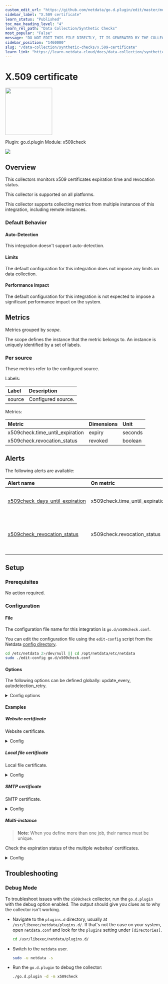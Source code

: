 ```yaml
---
custom_edit_url: "https://github.com/netdata/go.d.plugin/edit/master/modules/x509check/metadata.yaml"
sidebar_label: "X.509 certificate"
learn_status: "Published"
toc_max_heading_level: "4"
learn_rel_path: "Data Collection/Synthetic Checks"
most_popular: "False"
message: "DO NOT EDIT THIS FILE DIRECTLY, IT IS GENERATED BY THE COLLECTOR'S metadata.yaml FILE"
sidebar_position: "1460000"
slug: "/data-collection/synthetic-checks/x.509-certificate"
learn_link: "https://learn.netdata.cloud/docs/data-collection/synthetic-checks/x.509-certificate"
---
```



# X.509 certificate


<img src="https://netdata.cloud/img/lock.svg" width="150"/>


Plugin: go.d.plugin
Module: x509check

<img src="https://img.shields.io/badge/maintained%20by-Netdata-%2300ab44" />

## Overview



This collectors monitors x509 certificates expiration time and revocation status.


This collector is supported on all platforms.

This collector supports collecting metrics from multiple instances of this integration, including remote instances.


### Default Behavior

#### Auto-Detection

This integration doesn't support auto-detection.

#### Limits

The default configuration for this integration does not impose any limits on data collection.

#### Performance Impact

The default configuration for this integration is not expected to impose a significant performance impact on the system.


## Metrics

Metrics grouped by *scope*.

The scope defines the instance that the metric belongs to. An instance is uniquely identified by a set of labels.



### Per source

These metrics refer to the configured source.

Labels:

| Label      | Description     |
|:-----------|:----------------|
| source | Configured source. |

Metrics:

| Metric | Dimensions | Unit |
|:------|:----------|:----|
| x509check.time_until_expiration | expiry | seconds |
| x509check.revocation_status | revoked | boolean |



## Alerts


The following alerts are available:

| Alert name  | On metric | Description |
|:------------|:----------|:------------|
| [ x509check_days_until_expiration ](https://github.com/netdata/netdata/blob/master/src/health/health.d/x509check.conf) | x509check.time_until_expiration | time until x509 certificate expires |
| [ x509check_revocation_status ](https://github.com/netdata/netdata/blob/master/src/health/health.d/x509check.conf) | x509check.revocation_status | x509 certificate revocation status (0: revoked, 1: valid) |


## Setup

### Prerequisites

No action required.

### Configuration

#### File

The configuration file name for this integration is `go.d/x509check.conf`.


You can edit the configuration file using the `edit-config` script from the
Netdata [config directory](/docs/configuring/configuration#the-netdata-config-directory).

```bash
cd /etc/netdata 2>/dev/null || cd /opt/netdata/etc/netdata
sudo ./edit-config go.d/x509check.conf
```
#### Options

The following options can be defined globally: update_every, autodetection_retry.


<details><summary>Config options</summary>

| Name | Description | Default | Required |
|:----|:-----------|:-------|:--------:|
| update_every | Data collection frequency. | 1 | no |
| autodetection_retry | Recheck interval in seconds. Zero means no recheck will be scheduled. | 0 | no |
| source | Certificate source. Allowed schemes: https, tcp, tcp4, tcp6, udp, udp4, udp6, file. |  | no |
| days_until_expiration_warning | Number of days before the alarm status is warning. | 30 | no |
| days_until_expiration_critical | Number of days before the alarm status is critical. | 15 | no |
| check_revocation_status | Whether to check the revocation status of the certificate. | no | no |
| timeout | SSL connection timeout. | 2 | no |
| tls_skip_verify | Server certificate chain and hostname validation policy. Controls whether the client performs this check. | no | no |
| tls_ca | Certification authority that the client uses when verifying the server's certificates. |  | no |
| tls_cert | Client TLS certificate. |  | no |
| tls_key | Client TLS key. |  | no |

</details>

#### Examples

##### Website certificate

Website certificate.

<details><summary>Config</summary>

```yaml
jobs:
  - name: my_site_cert
    source: https://my_site.org:443

```
</details>

##### Local file certificate

Local file certificate.

<details><summary>Config</summary>

```yaml
jobs:
  - name: my_file_cert
    source: file:///home/me/cert.pem

```
</details>

##### SMTP certificate

SMTP certificate.

<details><summary>Config</summary>

```yaml
jobs:
  - name: my_smtp_cert
    source: smtp://smtp.my_mail.org:587

```
</details>

##### Multi-instance

> **Note**: When you define more than one job, their names must be unique.

Check the expiration status of the multiple websites' certificates.


<details><summary>Config</summary>

```yaml
jobs:
  - name: my_site_cert1
    source: https://my_site1.org:443

  - name: my_site_cert2
    source: https://my_site1.org:443

  - name: my_site_cert3
    source: https://my_site3.org:443

```
</details>



## Troubleshooting

### Debug Mode

To troubleshoot issues with the `x509check` collector, run the `go.d.plugin` with the debug option enabled. The output
should give you clues as to why the collector isn't working.

- Navigate to the `plugins.d` directory, usually at `/usr/libexec/netdata/plugins.d/`. If that's not the case on
  your system, open `netdata.conf` and look for the `plugins` setting under `[directories]`.

  ```bash
  cd /usr/libexec/netdata/plugins.d/
  ```

- Switch to the `netdata` user.

  ```bash
  sudo -u netdata -s
  ```

- Run the `go.d.plugin` to debug the collector:

  ```bash
  ./go.d.plugin -d -m x509check
  ```


